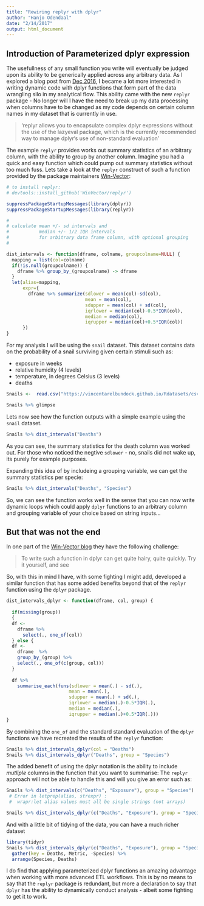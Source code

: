 ```yaml
---
title: "Rewiring replyr with dplyr"
author: "Hanjo Odendaal"
date: "2/14/2017"
output: html_document
---
```

## Introduction of Parameterized dplyr expression 

The usefullness of any small function you write will eventually be judged upon its ability to be generically applied across any arbitrary data. As I explored a blog post from [Dec 2016](http://www.win-vector.com/blog/2016/12/using-replyrlet-to-parameterize-dplyr-expressions/), I became a lot more interested in writing dynamic code with dplyr functions that form part of the data wrangling silo in my analytical flow. This ability came with the new `replyr` package - No longer will I have the need to break up my data processing when columns have to be changed as my code depends on certain column names in my dataset that is currently in use. 

> 'replyr allows you to encapsulate complex dplyr expressions without the use of the lazyeval package, which is the currently recommended way to manage dplyr‘s use of non-standard evaluation'

The example `replyr` provides works out summary statistics of an arbitrary column, with the ability to group by another column. Imagine you had a quick and easy function which could pump out summary statistics without too much fuss. Lets take a look at the `replyr` construct of such a function provided by the package maintainers [Win-Vector](http://www.win-vector.com/blog/):

```r
# to install replyr: 
# devtools::install_github('WinVector/replyr')

suppressPackageStartupMessages(library(dplyr))
suppressPackageStartupMessages(library(replyr))

#
# calculate mean +/- sd intervals and
#           median +/- 1/2 IQR intervals
#           for arbitrary data frame column, with optional grouping
#

dist_intervals <- function(dframe, colname, groupcolname=NULL) {
  mapping = list(col=colname)
  if(!is.null(groupcolname)) {
    dframe %>% group_by_(groupcolname) -> dframe
  }
  let(alias=mapping,
      expr={
        dframe %>% summarize(sdlower = mean(col)-sd(col),
                             mean = mean(col),
                             sdupper = mean(col) + sd(col),
                             iqrlower = median(col)-0.5*IQR(col),
                             median = median(col),
                             iqrupper = median(col)+0.5*IQR(col))
      })
}
```

For my analysis I will be using the `snail` dataset.
This dataset contains data on the probability of a snail surviving given certain stimuli such as:

  * exposure in weeks
  * relative humidity (4 levels)
  * temperature, in degrees Celsius (3 levels)
  * deaths

```r
Snails <-  read.csv("https://vincentarelbundock.github.io/Rdatasets/csv/MASS/snails.csv")

Snails %>% glimpse
```

Lets now see how the function outputs with a simple example using the `snail` dataset.

```r
Snails %>% dist_intervals("Deaths")
```
As you can see, the summary statistics for the death column was worked out. For those who noticed the negtive `sdlower` - no, snails did not wake up, its purely for example purposes.

Expanding this idea of by includeing a grouping variable, we can get the summary statistics per specie:

```r
Snails %>% dist_intervals("Deaths", "Species")
```

So, we can see the function works well in the sense that you can now write dynamic loops which could apply `dplyr` functions to an arbitrary column and grouping variable of your choice based on string inputs...

## But that was not the end

In one part of the [Win-Vector blog](http://www.win-vector.com/blog/2016/12/using-replyrlet-to-parameterize-dplyr-expressions/) they have the following challenge:

> To write such a function in dplyr can get quite hairy, quite quickly. Try it yourself, and see

So, with this in mind I have, with some fighting I might add, developed a similar function that has some added benefits beyond that of the `replyr` function using the `dplyr` package.

```r
dist_intervals_dplyr <- function(dframe, col, group) {
  
  if(missing(group))
  {
  df <- 
    dframe %>% 
      select(., one_of(col)) 
  } else {
  df <- 
    dframe  %>% 
    group_by_(group) %>%  
    select(., one_of(c(group, col))) 
  }
  
  df %>% 
    summarise_each(funs(sdlower = mean(.) - sd(.),
                       mean = mean(.),
                       sdupper = mean(.) + sd(.),
                       iqrlower = median(.)-0.5*IQR(.),
                       median = median(.),
                       iqrupper = median(.)+0.5*IQR(.)))
}
```

By combining the `one_of` and the standard standard evaluation of the `dplyr` functions we have recreated the results of the `replyr` function:
```r
Snails %>% dist_intervals_dplyr(col = "Deaths")
Snails %>% dist_intervals_dplyr("Deaths", group = "Species")
```

The added benefit of using the dplyr notation is the ability to include *mutliple* columns in the function that you want to summarise:
The `replyr` approach will not be able to handle this and will you give an error such as:
```r
Snails %>% dist_intervals(c("Deaths", "Exposure"), group = "Species")
 # Error in letprep(alias, strexpr) : 
 #  wrapr:let alias values must all be single strings (not arrays)
```

```r
Snails %>% dist_intervals_dplyr(c("Deaths", "Exposure"), group = "Species")
```

And with a little bit of tidying of the data, you can have a much richer dataset
```r
library(tidyr)
Snails %>% dist_intervals_dplyr(c("Deaths", "Exposure"), group = "Species") %>% 
  gather(key = Deaths, Metric, -Species) %>% 
  arrange(Species, Deaths)
```

I do find that applying parameterized dplyr functions an amazing advantage when working with more advanced ETL workflows. This is by no means to say that the `replyr` package is redundant, but more a declaration to say that `dplyr` has the ability to dynamically conduct analysis - albeit some fighting to get it to work.
